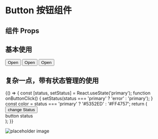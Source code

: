 
# Button 按钮组件

## 组件 Props

<Props of={Button}/>


## 基本使用

<Playground>
  <Button>Open</Button>
  <Button type="error">Open</Button>
  <Button type="default">Open</Button>
</Playground>


## 复杂一点，带有状态管理的使用

<Playground>
  {() => {
    const [status, setStatus] = React.useState('primary');
    function onButtonClick() {
      setStatus(status === 'primary' ? 'error' : 'primary');
    }
    const color = status === 'primary' ? '#5352ED' : '#FF4757';
    return (
      <div>
        <Button onClick={onButtonClick} type={status}>change Status</Button>
        <div style={{backgroundColor: color}} className="button-status">
          button status
        </div>
      </div>
    );
  }}
</Playground>

![placeholder image](../../public/avatar.png)
